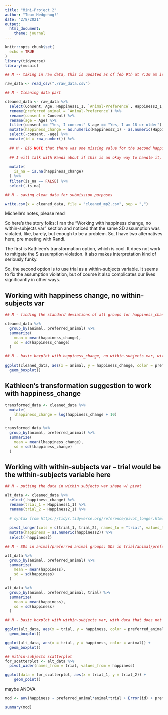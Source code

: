 ```yaml
---
title: "Mini-Project 2"
author: "Team Hedgehog!"
date: "2/8/2021"
output:
  html_document:
    theme: journal
---
```


```r
knitr::opts_chunk$set(
  echo = TRUE
)
library(tidyverse)
library(mosaic)
```

```r

## M -- taking in raw data, this is updated as of feb 9th at 7:30 am ish

raw_data <- read_csv("./raw_data.csv")
```

```r

## M - Cleaning data part

cleaned_data <- raw_data %>%
  select(Consent, Age, Happiness1_1, `Animal-Preference`, Happiness2_1, animal) %>%
  rename(preferred_animal = `Animal-Preference`) %>%
  rename(consent = Consent) %>%
  rename(age = Age) %>%
  filter(consent == "Yes, I consent" & age == "Yes, I am 18 or older") %>%
  mutate(happiness_change = as.numeric(Happiness2_1) - as.numeric(Happiness1_1)) %>%
  select(-consent, -age) %>%
  mutate(id = row_number()) %>%
  
  ## M - BIG NOTE that there was one missing value for the second happiness question, and I removed it here (it was a roundabout way of doing it, I know, but I don't think we'll be graded on that particular point)
  
  ## I will talk with Randi about if this is an okay way to handle it, but we will definitely absolutely need to talk about it
  
  mutate(
    is_na = is.na(happiness_change)
  ) %>%
  filter(is_na == FALSE) %>%
  select(-is_na)
```

```r

## M - saving clean data for submission purposes

write.csv(x = cleaned_data, file = "cleaned_mp2.csv", sep = ",")
```


Michelle's notes, please read

So here's the story folks: I ran the "Working with happiness change, no within-subjects var" section and noticed that the same SD assumption was violated, like, barely, but enough to be a problem. So, I have two alternatives here, pre meeting with Randi. 

The first is Kathleen's transformation option, which is cool. It does not work to mitigate the S assumption violation. It also makes interpretation kind of seriously funky. 

So, the second option is to use trial as a within-subjects variable. It seems to fix the assumption violation, but of course it also complicates our lives significantly in other ways. 

## Working with happiness change, no within-subjects var

```r

## M - finding the standard deviations of all groups for happiness_change version

cleaned_data %>%
  group_by(animal, preferred_animal) %>%
  summarize(
    mean = mean(happiness_change),
    sd = sd(happiness_change)
  )
```   

```r
## M - basic boxplot with happiness_change, no within-subjects var, with data that violates assumptions

ggplot(cleaned_data, aes(x = animal, y = happiness_change, color = preferred_animal)) +
  geom_boxplot()
```

## Kathleen's transformation suggestion to work with happiness_change

```r
transformed_data <- cleaned_data %>%
  mutate(
    lhappiness_change = log(happiness_change + 10)
  )

transformed_data %>%
  group_by(animal, preferred_animal) %>%
  summarize(
    mean = mean(lhappiness_change),
    sd = sd(lhappiness_change)
  )
```


## Working with within-subjects var -- trial would be the within-subjects variable here

```r

## M - putting the data in within subjects var shape w/ pivot

alt_data <- cleaned_data %>%
  select(-happiness_change) %>%
  rename(trial_1 = Happiness1_1) %>%
  rename(trial_2 = Happiness2_1) %>%
  
  # syntax from https://tidyr.tidyverse.org/reference/pivot_longer.html
  
  pivot_longer(cols = c(trial_1, trial_2), names_to = "trial", values_to = "happiness2") %>%
  mutate(happiness = as.numeric(happiness2)) %>%
  select(-happiness2)

```


```r

## M - SDs in animal/preferred animal groups; SDs in trial/animal/preferred animal groups do in fact meet the same standard deviation assumption

alt_data %>%
  group_by(animal, preferred_animal) %>%
  summarize(
    mean = mean(happiness),
    sd = sd(happiness)
  )

alt_data %>%
  group_by(animal, preferred_animal, trial) %>%
  summarize(
    mean = mean(happiness),
    sd = sd(happiness)
  )
```

```r
## M - basic boxplot with within-subjects var, with data that does not violate assumptions

ggplot(alt_data, aes(x = trial, y = happiness, color = preferred_animal)) +
  geom_boxplot()

ggplot(alt_data, aes(x = trial, y = happiness, color = animal)) +
  geom_boxplot()
```

```r
## Within-subjects scatterplot
for_scatterplot <- alt_data %>%
  pivot_wider(names_from = trial, values_from = happiness)

ggplot(data = for_scatterplot, aes(x = trial_1, y = trial_2)) +
    geom_point()
```

maybe ANOVA

```r
mod <- aov(happiness ~ preferred_animal*animal*trial + Error(id) + preferred_animal*animal, data = alt_data)

summary(mod)
```





